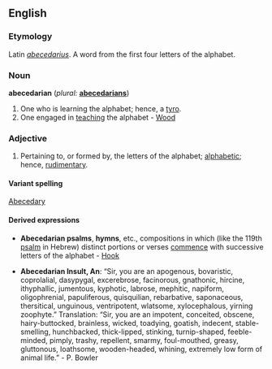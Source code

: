 {{Wikisource1911Enc|Abecedarians}}
==English==

===Etymology===
Latin ''[[abecedarius]]''. A word from the first four letters of the alphabet.

===Noun===
'''abecedarian'''  (''plural:'' '''[[abecedarians]]''')
#One who is learning the alphabet; hence, a [[tyro]].
#One engaged in [[teaching]] the alphabet - [[Wood]]

===Adjective===
#Pertaining to, or formed by, the letters of the alphabet; [[alphabetic]]; hence, [[rudimentary]].

====Variant spelling====
[[Abecedary]]

====Derived expressions====
*'''Abecedarian psalms''', '''hymns''', etc., compositions in which (like the 119th [[psalm]] in Hebrew) distinct portions or verses [[commence]] with successive letters of the alphabet - [[Hook]]

*'''Abecedarian Insult, An''': “Sir, you are an apogenous, bovaristic, coprolalial, dasypygal, excerebrose, facinorous, gnathonic, hircine, ithyphallic, jumentous, kyphotic, labrose, mephitic, napiform, oligophrenial, papuliferous, quisquilian, rebarbative, saponaceous, thersitical, unguinous, ventripotent, wlatsome, xylocephalous, yirning zoophyte.” Translation: “Sir, you are an impotent, conceited, obscene, hairy-buttocked, brainless, wicked, toadying, goatish, indecent, stable-smelling, hunchbacked, thick-lipped, stinking, turnip-shaped, feeble-minded, pimply, trashy, repellent, smarmy, foul-mouthed, greasy, gluttonous, loathsome, wooden-headed, whining, extremely low form of animal life.” - P. Bowler